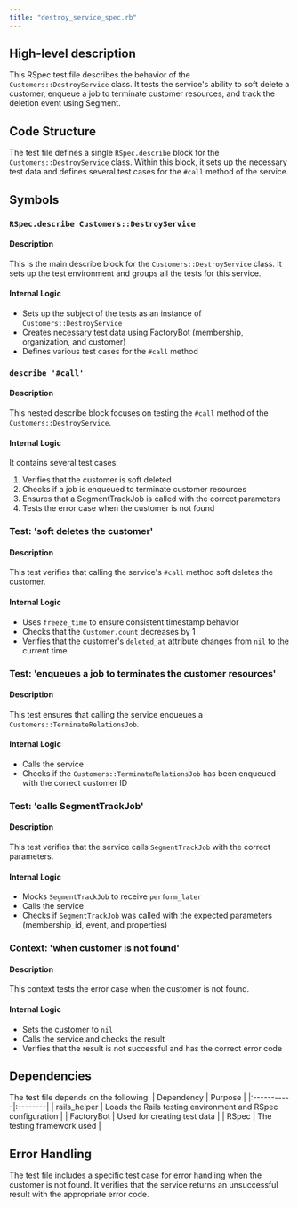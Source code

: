 ```yaml
---
title: "destroy_service_spec.rb"
---
```


## High-level description
This RSpec test file describes the behavior of the `Customers::DestroyService` class. It tests the service's ability to soft delete a customer, enqueue a job to terminate customer resources, and track the deletion event using Segment.

## Code Structure
The test file defines a single `RSpec.describe` block for the `Customers::DestroyService` class. Within this block, it sets up the necessary test data and defines several test cases for the `#call` method of the service.

## Symbols

### `RSpec.describe Customers::DestroyService`
#### Description
This is the main describe block for the `Customers::DestroyService` class. It sets up the test environment and groups all the tests for this service.

#### Internal Logic
- Sets up the subject of the tests as an instance of `Customers::DestroyService`
- Creates necessary test data using FactoryBot (membership, organization, and customer)
- Defines various test cases for the `#call` method

### `describe '#call'`
#### Description
This nested describe block focuses on testing the `#call` method of the `Customers::DestroyService`.

#### Internal Logic
It contains several test cases:
1. Verifies that the customer is soft deleted
2. Checks if a job is enqueued to terminate customer resources
3. Ensures that a SegmentTrackJob is called with the correct parameters
4. Tests the error case when the customer is not found

### Test: 'soft deletes the customer'
#### Description
This test verifies that calling the service's `#call` method soft deletes the customer.

#### Internal Logic
- Uses `freeze_time` to ensure consistent timestamp behavior
- Checks that the `Customer.count` decreases by 1
- Verifies that the customer's `deleted_at` attribute changes from `nil` to the current time

### Test: 'enqueues a job to terminates the customer resources'
#### Description
This test ensures that calling the service enqueues a `Customers::TerminateRelationsJob`.

#### Internal Logic
- Calls the service
- Checks if the `Customers::TerminateRelationsJob` has been enqueued with the correct customer ID

### Test: 'calls SegmentTrackJob'
#### Description
This test verifies that the service calls `SegmentTrackJob` with the correct parameters.

#### Internal Logic
- Mocks `SegmentTrackJob` to receive `perform_later`
- Calls the service
- Checks if `SegmentTrackJob` was called with the expected parameters (membership_id, event, and properties)

### Context: 'when customer is not found'
#### Description
This context tests the error case when the customer is not found.

#### Internal Logic
- Sets the customer to `nil`
- Calls the service and checks the result
- Verifies that the result is not successful and has the correct error code

## Dependencies
The test file depends on the following:
| Dependency | Purpose |
|:-----------|:--------|
| rails_helper | Loads the Rails testing environment and RSpec configuration |
| FactoryBot | Used for creating test data |
| RSpec | The testing framework used |

## Error Handling
The test file includes a specific test case for error handling when the customer is not found. It verifies that the service returns an unsuccessful result with the appropriate error code.
